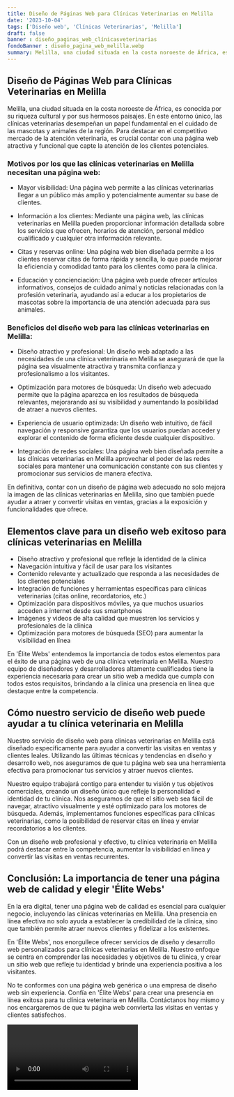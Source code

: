 ```yaml
---
title: Diseño de Páginas Web para Clínicas Veterinarias en Melilla
date: '2023-10-04'
tags: ['Diseño web', 'Clínicas Veterinarias', 'Melilla']
draft: false
banner : diseño_paginas_web_clínicasveterinarias
fondoBanner : diseño_pagina_web_melilla.webp
summary: Melilla, una ciudad situada en la costa noroeste de África, es conocida por su riqueza cultural y por sus hermosos paisajes. En este entorno único, las clínicas veterinarias desempeñan un papel fundamental en el cuidado de las mascotas y animales de la región. Para destacar en el competitivo mercado de la atención veterinaria, es crucial contar con una página web atractiva y funcional que capte la atención de los clientes potenciales.
---
```


## Diseño de Páginas Web para Clínicas Veterinarias en Melilla

Melilla, una ciudad situada en la costa noroeste de África, es conocida por su riqueza cultural y por sus hermosos paisajes. En este entorno único, las clínicas veterinarias desempeñan un papel fundamental en el cuidado de las mascotas y animales de la región. Para destacar en el competitivo mercado de la atención veterinaria, es crucial contar con una página web atractiva y funcional que capte la atención de los clientes potenciales.

### Motivos por los que las clínicas veterinarias en Melilla necesitan una página web:

- Mayor visibilidad: Una página web permite a las clínicas veterinarias llegar a un público más amplio y potencialmente aumentar su base de clientes.

- Información a los clientes: Mediante una página web, las clínicas veterinarias en Melilla pueden proporcionar información detallada sobre los servicios que ofrecen, horarios de atención, personal médico cualificado y cualquier otra información relevante.

- Citas y reservas online: Una página web bien diseñada permite a los clientes reservar citas de forma rápida y sencilla, lo que puede mejorar la eficiencia y comodidad tanto para los clientes como para la clínica.

- Educación y concienciación: Una página web puede ofrecer artículos informativos, consejos de cuidado animal y noticias relacionadas con la profesión veterinaria, ayudando así a educar a los propietarios de mascotas sobre la importancia de una atención adecuada para sus animales.

### Beneficios del diseño web para las clínicas veterinarias en Melilla:

- Diseño atractivo y profesional: Un diseño web adaptado a las necesidades de una clínica veterinaria en Melilla se asegurará de que la página sea visualmente atractiva y transmita confianza y profesionalismo a los visitantes.

- Optimización para motores de búsqueda: Un diseño web adecuado permite que la página aparezca en los resultados de búsqueda relevantes, mejorarando así su visibilidad y aumentando la posibilidad de atraer a nuevos clientes.

- Experiencia de usuario optimizada: Un diseño web intuitivo, de fácil navegación y responsive garantiza que los usuarios puedan acceder y explorar el contenido de forma eficiente desde cualquier dispositivo.

- Integración de redes sociales: Una página web bien diseñada permite a las clínicas veterinarias en Melilla aprovechar el poder de las redes sociales para mantener una comunicación constante con sus clientes y promocionar sus servicios de manera efectiva.

En definitiva, contar con un diseño de página web adecuado no solo mejora la imagen de las clínicas veterinarias en Melilla, sino que también puede ayudar a atraer y convertir visitas en ventas, gracias a la exposición y funcionalidades que ofrece.

<GifSeo />

<Cta />

## Elementos clave para un diseño web exitoso para clínicas veterinarias en Melilla

- Diseño atractivo y profesional que refleje la identidad de la clínica
- Navegación intuitiva y fácil de usar para los visitantes
- Contenido relevante y actualizado que responda a las necesidades de los clientes potenciales
- Integración de funciones y herramientas específicas para clínicas veterinarias (citas online, recordatorios, etc.)
- Optimización para dispositivos móviles, ya que muchos usuarios acceden a internet desde sus smartphones
- Imágenes y videos de alta calidad que muestren los servicios y profesionales de la clínica
- Optimización para motores de búsqueda (SEO) para aumentar la visibilidad en línea

En 'Élite Webs' entendemos la importancia de todos estos elementos para el éxito de una página web de una clínica veterinaria en Melilla. Nuestro equipo de diseñadores y desarrolladores altamente cualificados tiene la experiencia necesaria para crear un sitio web a medida que cumpla con todos estos requisitos, brindando a la clínica una presencia en línea que destaque entre la competencia.

## Cómo nuestro servicio de diseño web puede ayudar a tu clínica veterinaria en Melilla

Nuestro servicio de diseño web para clínicas veterinarias en Melilla está diseñado específicamente para ayudar a convertir las visitas en ventas y clientes leales. Utilizando las últimas técnicas y tendencias en diseño y desarrollo web, nos aseguramos de que tu página web sea una herramienta efectiva para promocionar tus servicios y atraer nuevos clientes.

Nuestro equipo trabajará contigo para entender tu visión y tus objetivos comerciales, creando un diseño único que refleje la personalidad e identidad de tu clínica. Nos aseguramos de que el sitio web sea fácil de navegar, atractivo visualmente y esté optimizado para los motores de búsqueda. Además, implementamos funciones específicas para clínicas veterinarias, como la posibilidad de reservar citas en línea y enviar recordatorios a los clientes.

Con un diseño web profesional y efectivo, tu clínica veterinaria en Melilla podrá destacar entre la competencia, aumentar la visibilidad en línea y convertir las visitas en ventas recurrentes.

## Conclusión: La importancia de tener una página web de calidad y elegir 'Élite Webs'

En la era digital, tener una página web de calidad es esencial para cualquier negocio, incluyendo las clínicas veterinarias en Melilla. Una presencia en línea efectiva no solo ayuda a establecer la credibilidad de la clínica, sino que también permite atraer nuevos clientes y fidelizar a los existentes.

En 'Élite Webs', nos enorgullece ofrecer servicios de diseño y desarrollo web personalizados para clínicas veterinarias en Melilla. Nuestro enfoque se centra en comprender las necesidades y objetivos de tu clínica, y crear un sitio web que refleje tu identidad y brinde una experiencia positiva a los visitantes.

No te conformes con una página web genérica o una empresa de diseño web sin experiencia. Confía en 'Élite Webs' para crear una presencia en línea exitosa para tu clínica veterinaria en Melilla. Contáctanos hoy mismo y nos encargaremos de que tu página web convierta las visitas en ventas y clientes satisfechos.

<Video />

<CtaBot job='Clínicas Veterinarias' city='Melilla'/>

<Gmaps query='Melilla+españa+maps' />